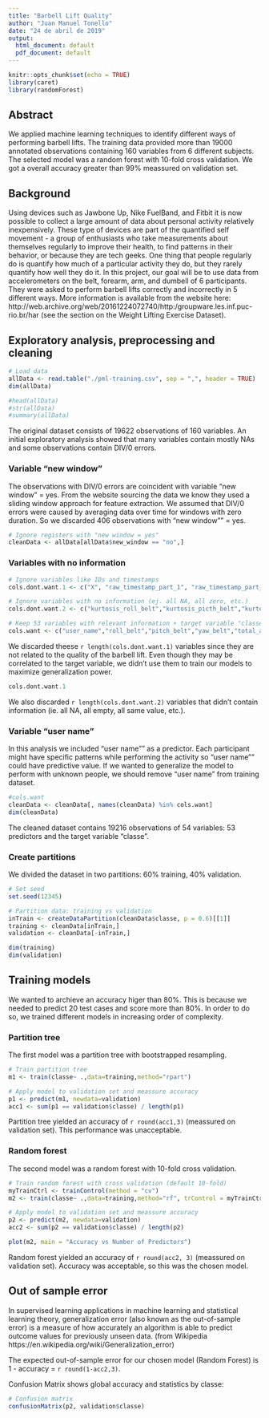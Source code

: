 ---
title: "Barbell Lift Quality"
author: "Juan Manuel Tonello"
date: "24 de abril de 2019"
output:
  html_document: default
  pdf_document: default
---

```{r setup, include=FALSE}
knitr::opts_chunk$set(echo = TRUE)
library(caret)
library(randomForest)
```

## Abstract
We applied machine learning techniques to identify different ways of performing barbell lifts.  The training data provided more than 19000 annotated observations containing 160 variables from 6 different subjects. The selected model was a random forest with 10-fold cross validation. We got a overall accuracy greater than 99% meassured on validation set.

## Background
Using devices such as Jawbone Up, Nike FuelBand, and Fitbit it is now possible to collect a large amount of data about personal activity relatively inexpensively. These type of devices are part of the quantified self movement - a group of enthusiasts who take measurements about themselves regularly to improve their health, to find patterns in their behavior, or because they are tech geeks. One thing that people regularly do is quantify how much of a particular activity they do, but they rarely quantify how well they do it. In this project, our goal will be to use data from accelerometers on the belt, forearm, arm, and dumbell of 6 participants. They were asked to perform barbell lifts correctly and incorrectly in 5 different ways. More information is available from the website here: http://web.archive.org/web/20161224072740/http:/groupware.les.inf.puc-rio.br/har (see the section on the Weight Lifting Exercise Dataset).

## Exploratory analysis, preprocessing and cleaning
```{r load}
# Load data
allData <- read.table("./pml-training.csv", sep = ",", header = TRUE)
dim(allData)

#head(allData)
#str(allData)
#summary(allData)
```
The original dataset consists of 19622 observations of 160 variables.  An initial exploratory analysis showed that many variables contain mostly NAs and some observations contain DIV/0 errors.

### Variable "new window"
The observations with DIV/0 errors are coincident with variable "new window" = yes.  From the website sourcing the data we know they used a sliding window approach for feature extraction. We assumed that DIV/0 errors were caused by averaging data over time for windows with zero duration. So we discarded 406 observations with "new window"" = yes.

```{r newwindow}
# Ignore registers with "new window = yes"
cleanData <- allData[allData$new_window == "no",]
```

### Variables with no information 
```{r select, echo = FALSE}
# Ignore variables like IDs and timestamps
cols.dont.want.1 <- c("X", "raw_timestamp_part_1", "raw_timestamp_part_2", "cvtd_timestamp", "new_window", "num_window")

# Ignore variables with no information (ej. all NA, all zero, etc.)
cols.dont.want.2 <- c("kurtosis_roll_belt","kurtosis_picth_belt","kurtosis_yaw_belt","skewness_roll_belt","skewness_roll_belt.1","skewness_yaw_belt","max_roll_belt","max_picth_belt","max_yaw_belt","min_roll_belt","min_pitch_belt","min_yaw_belt","amplitude_roll_belt","amplitude_pitch_belt","amplitude_yaw_belt","var_total_accel_belt","avg_roll_belt","stddev_roll_belt","var_roll_belt","avg_pitch_belt","stddev_pitch_belt","var_pitch_belt","avg_yaw_belt","stddev_yaw_belt","var_yaw_belt","var_accel_arm","avg_roll_arm","stddev_roll_arm","var_roll_arm","avg_pitch_arm","stddev_pitch_arm","var_pitch_arm","avg_yaw_arm","stddev_yaw_arm","var_yaw_arm","kurtosis_roll_arm","kurtosis_picth_arm","kurtosis_yaw_arm","skewness_roll_arm","skewness_pitch_arm","skewness_yaw_arm","max_roll_arm","max_picth_arm","max_yaw_arm","min_roll_arm","min_pitch_arm","min_yaw_arm","amplitude_roll_arm","amplitude_pitch_arm","amplitude_yaw_arm","kurtosis_roll_dumbbell","kurtosis_picth_dumbbell","kurtosis_yaw_dumbbell","skewness_roll_dumbbell","skewness_pitch_dumbbell","skewness_yaw_dumbbell","max_roll_dumbbell","max_picth_dumbbell","max_yaw_dumbbell","min_roll_dumbbell","min_pitch_dumbbell","min_yaw_dumbbell","amplitude_roll_dumbbell","amplitude_pitch_dumbbell","amplitude_yaw_dumbbell","var_accel_dumbbell","avg_roll_dumbbell","stddev_roll_dumbbell","var_roll_dumbbell","avg_pitch_dumbbell","stddev_pitch_dumbbell","var_pitch_dumbbell","avg_yaw_dumbbell","stddev_yaw_dumbbell","var_yaw_dumbbell","kurtosis_roll_forearm","kurtosis_picth_forearm","kurtosis_yaw_forearm","skewness_roll_forearm","skewness_pitch_forearm","skewness_yaw_forearm","max_roll_forearm","max_picth_forearm","max_yaw_forearm","min_roll_forearm","min_pitch_forearm","min_yaw_forearm","amplitude_roll_forearm","amplitude_pitch_forearm","amplitude_yaw_forearm","var_accel_forearm","avg_roll_forearm","stddev_roll_forearm","var_roll_forearm","avg_pitch_forearm","stddev_pitch_forearm","var_pitch_forearm","avg_yaw_forearm","stddev_yaw_forearm","var_yaw_forearm")

# Keep 53 variables with relevant information + target variable "classe"
cols.want <- c("user_name","roll_belt","pitch_belt","yaw_belt","total_accel_belt","gyros_belt_x","gyros_belt_y","gyros_belt_z","accel_belt_x","accel_belt_y","accel_belt_z","magnet_belt_x","magnet_belt_y","magnet_belt_z","roll_arm","pitch_arm","yaw_arm","total_accel_arm","gyros_arm_x","gyros_arm_y","gyros_arm_z","accel_arm_x","accel_arm_y","accel_arm_z","magnet_arm_x","magnet_arm_y","magnet_arm_z","roll_dumbbell","pitch_dumbbell","yaw_dumbbell","total_accel_dumbbell","gyros_dumbbell_x","gyros_dumbbell_y","gyros_dumbbell_z","accel_dumbbell_x","accel_dumbbell_y","accel_dumbbell_z","magnet_dumbbell_x","magnet_dumbbell_y","magnet_dumbbell_z","roll_forearm","pitch_forearm","yaw_forearm","total_accel_forearm","gyros_forearm_x","gyros_forearm_y","gyros_forearm_z","accel_forearm_x","accel_forearm_y","accel_forearm_z","magnet_forearm_x","magnet_forearm_y","magnet_forearm_z","classe")

```

We discarded theese `r length(cols.dont.want.1)` variables since they are not related to the quality of the barbell lift.  Even though they may be correlated to the target variable, we didn't use them to train our models to maximize generalization power.

```{r discard, echo=FALSE}
cols.dont.want.1
```

We also discarded `r length(cols.dont.want.2)` variables that didn't contain information (ie. all NA, all empty, all same value, etc.).

### Variable "user name"
In this analysis we included "user name"" as a predictor.  Each participant might have specific patterns while performing the activity so "user name"" could have predictive value.  If we wanted to generalize the model to perform with unknown people, we should remove "user name" from training dataset.

```{r filter}
#cols.want
cleanData <- cleanData[, names(cleanData) %in% cols.want]
dim(cleanData)
```

The cleaned dataset contains 19216 observations of 54 variables: 53 predictors and the target variable "classe".  

### Create partitions
We divided the dataset in two partitions: 60% training, 40% validation.

```{r divide, cache = TRUE}
# Set seed
set.seed(12345)

# Partition data: training vs validation
inTrain <- createDataPartition(cleanData$classe, p = 0.6)[[1]]
training <- cleanData[inTrain,]
validation <- cleanData[-inTrain,]

dim(training)
dim(validation)
```

## Training models
We wanted to archieve an accuracy higer than 80%. This is because we needed to predict 20 test cases and score more than 80%. In order to do so, we trained different models in increasing order of complexity.

### Partition tree
The first model was a partition tree with bootstrapped resampling.

```{r tree, cache=TRUE}
# Train partition tree
m1 <- train(classe~ .,data=training,method="rpart")

# Apply model to validation set and meassure accuracy
p1 <- predict(m1, newdata=validation)
acc1 <- sum(p1 == validation$classe) / length(p1)
```

Partition tree yielded an accuracy of `r round(acc1,3)` (meassured on validation set).  This performance was unacceptable. 

### Random forest
The second model was a random forest with 10-fold cross validation.  

```{r forest, cache=TRUE}
# Train random forest with cross validation (default 10-fold)
myTrainCtrl <- trainControl(method = "cv")
m2 <- train(classe~ .,data=training,method="rf", trControl = myTrainCtrl)

# Apply model to validation set and meassure accuracy
p2 <- predict(m2, newdata=validation)
acc2 <- sum(p2 == validation$classe) / length(p2)

```

```{r plot, echo=FALSE}
plot(m2, main = "Accuracy vs Number of Predictors")
```

Random forest yielded an accuracy of `r round(acc2, 3)` (meassured on validation set).  Accuracy was acceptable, so this was the chosen model.

## Out of sample error
In supervised learning applications in machine learning and statistical learning theory, generalization error (also known as the out-of-sample error) is a measure of how accurately an algorithm is able to predict outcome values for previously unseen data.  (from Wikipedia https://en.wikipedia.org/wiki/Generalization_error)

The expected out-of-sample error for our chosen model (Random Forest) is  1 - accuracy = `r round(1-acc2,3)`.

Confusion Matrix shows global accuracy and statistics by classe:

```{r confusion}
# Confusion matrix
confusionMatrix(p2, validation$classe)
```

